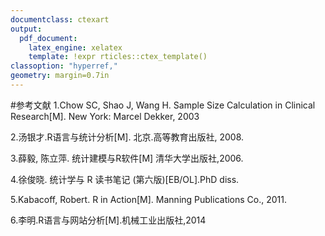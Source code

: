 ```yaml
---
documentclass: ctexart
output:
  pdf_document:
    latex_engine: xelatex
    template: !expr rticles::ctex_template()
classoption: "hyperref,"
geometry: margin=0.7in
---
```

#参考文献
1.Chow SC, Shao J, Wang H. Sample Size Calculation in Clinical Research[M]. New York: Marcel
Dekker, 2003

2.汤银才.R语言与统计分析[M]. 北京.高等教育出版社, 2008.

3.薛毅, 陈立萍. 统计建模与R软件[M] 清华大学出版社,2006.

4.徐俊晓. 统计学与 R 读书笔记 (第六版)[EB/OL].PhD diss.

5.Kabacoff, Robert. R in Action[M]. Manning Publications Co., 2011.

6.李明.R语言与网站分析[M].机械工业出版社,2014